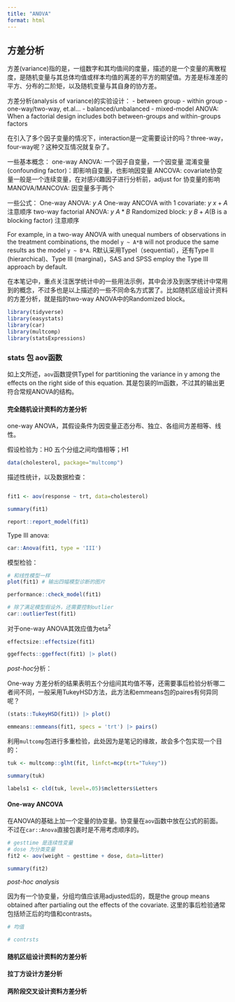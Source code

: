 ```yaml
---
title: "ANOVA"
format: html
---
```


## 方差分析


方差(variance)指的是，一组数字和其均值间的度量，描述的是一个变量的离散程度，是随机变量与其总体均值或样本均值的离差的平方的期望值。方差是标准差的平方、分布的二阶矩，以及随机变量与其自身的协方差。


方差分析(analysis of variance)的实验设计：
- between group
- within group
- one-way/two-way, et.al...
- balanced/unbalanced
- mixed-model ANOVA: When a factorial design includes both between-groups and within-groups factors

在引入了多个因子变量的情况下，interaction是一定需要设计的吗？three-way，four-way呢？这种交互情况就复杂了。

一些基本概念：
one-way ANOVA: 一个因子自变量，一个因变量
混淆变量(confounding factor)：即影响自变量，也影响因变量
ANCOVA: covariate协变量一般是一个连续变量，在对感兴趣因子进行分析前，adjust for 协变量的影响
MANOVA/MANCOVA: 因变量多于两个


一些公式：
One-way ANOVA: $y ~ A$
One-way ANCOVA with 1 covariate: $y ~ x + A$ 注意顺序
two-way factorial ANOVA: $y ~ A * B$
Randomized block: $y ~ B + A$(B is a blocking factor) 注意顺序

For example, in a two-way ANOVA with unequal numbers of observations in the treatment combinations, the model `y ~ A*B` will not produce the same results as the model `y ~ B*A`. R默认采用TypeI（sequential），还有Type II (hierarchical)、Type III (marginal)，SAS and SPSS employ the Type III approach by default.


在本笔记中，重点关注医学统计中的一些用法示例，其中会涉及到医学统计中常用到的概念，不过多也是以上描述的一些不同命名方式罢了。比如随机区组设计资料的方差分析，就是指的two-way ANOVA中的Randomized block。


```r
library(tidyverse)
library(easystats)
library(car)
library(multcomp)
library(statsExpressions)
```


### stats 包 aov函数

如上文所述，`aov`函数提供TypeI for partitioning the variance in y among the effects on the right side of this equation.
其是包装的lm函数，不过其的输出更符合常规ANOVA的结构。


#### 完全随机设计资料的方差分析

one-way ANOVA，其假设条件为因变量正态分布、独立、各组间方差相等、线性。

假设检验为：H0 五个分组之间均值相等；H1

```r
data(cholesterol, package="multcomp")
```


描述性统计，以及数据检查：
```r


```


```r
fit1 <- aov(response ~ trt, data=cholesterol)

summary(fit1)

report::report_model(fit1)
```

Type III anova:

```r
car::Anova(fit1, type = 'III')
```


模型检验：

```r
# 和线性模型一样
plot(fit1) # 输出四幅模型诊断的图片

performance::check_model(fit1)

# 除了满足模型假设外，还需要控制outlier
car::outlierTest(fit1)
```

对于one-way ANOVA其效应值为eta^2^
```r
effectsize::effectsize(fit1)
```


```r
ggeffects::ggeffect(fit1) |> plot()
```


*post-hoc*分析：

One-way 方差分析的结果表明五个分组间其均值不等，还需要事后检验分析哪二者间不同，一般采用TukeyHSD方法，此方法和emmeans包的paires有何异同呢？

```r
(stats::TukeyHSD(fit1)) |> plot()
```

```r
emmeans::emmeans(fit1, specs = 'trt') |> pairs()
```


利用`multcomp`包进行多重检验，此处因为是笔记的缘故，故会多个包实现一个目的：

```r
tuk <- multcomp::glht(fit, linfct=mcp(trt="Tukey"))

summary(tuk)

labels1 <- cld(tuk, level=.05)$mcletters$Letters
```


#### One-way ANCOVA

在ANOVA的基础上加一个定量的协变量。协变量在`aov`函数中放在公式的前面。不过在`car::Anova`直接包裹时是不用考虑顺序的。

```r
# gesttime 是连续性变量
# dose 为分类变量
fit2 <- aov(weight ~ gesttime + dose, data=litter)

summary(fit2)
```


*post-hoc analysis*

因为有一个协变量，分组均值应该用adjusted后的，既是the group means obtained after partialing out the effects of the covariate. 这里的事后检验通常包括矫正后的均值和contrasts。

```r
# 均值
```


```r
# contrsts


```




#### 随机区组设计资料的方差分析



#### 拉丁方设计方差分析


#### 两阶段交叉设计资料方差分析





